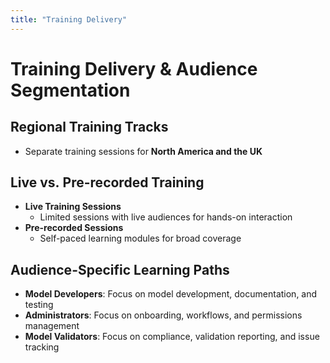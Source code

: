 ```yaml
---
title: "Training Delivery"
---
```


# Training Delivery & Audience Segmentation  

## **Regional Training Tracks**  
- Separate training sessions for **North America and the UK**  

## **Live vs. Pre-recorded Training**  
- **Live Training Sessions**  
  - Limited sessions with live audiences for hands-on interaction  
- **Pre-recorded Sessions**  
  - Self-paced learning modules for broad coverage  

## **Audience-Specific Learning Paths**  
- **Model Developers**: Focus on model development, documentation, and testing  
- **Administrators**: Focus on onboarding, workflows, and permissions management  
- **Model Validators**: Focus on compliance, validation reporting, and issue tracking  